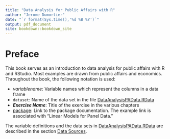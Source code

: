 ```yaml
--- 
title: "Data Analysis for Public Affairs with R"
author: "Jerome Dumortier"
date: "`r format(Sys.time(),'%d %B %Y')`"
output: pdf_document
site: bookdown::bookdown_site
---
```


# Preface
This book serves as an introduction to data analysis for public affairs with R and RStudio. Most examples are drawn from public affairs and economics. Throughout the book, the following notation is used:

- $variablename$: Variable names which represent the columns in a data frame
- `dataset`: Name of the data set in the file [DataAnalysisPAData.RData](https://github.com/jrfdumortier/dataanalysis/blob/master/DataAnalysisPAData.RData)
- ***Exercise Name***: Title of the exercise in the various chapters
- [package](https://cran.r-project.org/web/packages/plm/index.html): Link to the package documentation. The example link is associated with "Linear Models for Panel Data."

The variable definitions and the data sets in [DataAnalysisPAData.RData](https://github.com/jrfdumortier/dataanalysis/blob/master/DataAnalysisPAData.RData) are described in the section [Data Sources](https://jrfdumortier.github.io/dataanalysis/data-sources.html).
